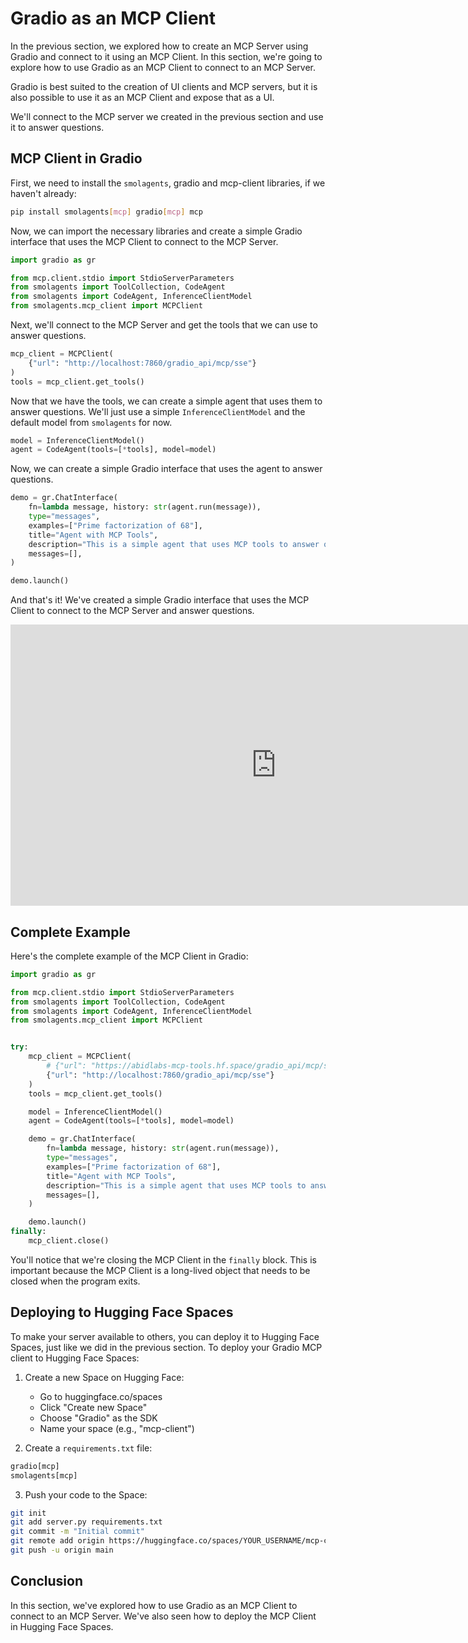 # Gradio as an MCP Client

In the previous section, we explored how to create an MCP Server using Gradio and connect to it using an MCP Client. In this section, we're going to explore how to use Gradio as an MCP Client to connect to an MCP Server.

<Tip>

Gradio is best suited to the creation of UI clients and MCP servers, but it is also possible to use it as an MCP Client and expose that as a UI.

</Tip>

We'll connect to the MCP server we created in the previous section and use it to answer questions.

## MCP Client in Gradio

First, we need to install the `smolagents`, gradio and mcp-client libraries, if we haven't already:

```bash
pip install smolagents[mcp] gradio[mcp] mcp
```

Now, we can import the necessary libraries and create a simple Gradio interface that uses the MCP Client to connect to the MCP Server.


```python
import gradio as gr

from mcp.client.stdio import StdioServerParameters
from smolagents import ToolCollection, CodeAgent
from smolagents import CodeAgent, InferenceClientModel
from smolagents.mcp_client import MCPClient
```

Next, we'll connect to the MCP Server and get the tools that we can use to answer questions.

```python
mcp_client = MCPClient(
    {"url": "http://localhost:7860/gradio_api/mcp/sse"}
)
tools = mcp_client.get_tools()
```

Now that we have the tools, we can create a simple agent that uses them to answer questions. We'll just use a simple `InferenceClientModel` and the default model from `smolagents` for now.

```python
model = InferenceClientModel()
agent = CodeAgent(tools=[*tools], model=model)
```

Now, we can create a simple Gradio interface that uses the agent to answer questions.

```python
demo = gr.ChatInterface(
    fn=lambda message, history: str(agent.run(message)),
    type="messages",
    examples=["Prime factorization of 68"],
    title="Agent with MCP Tools",
    description="This is a simple agent that uses MCP tools to answer questions.",
    messages=[],
)

demo.launch()
```

And that's it! We've created a simple Gradio interface that uses the MCP Client to connect to the MCP Server and answer questions.

<iframe
	src="https://mcp-course-unit2-gradio-client.hf.space"
	frameborder="0"
	width="850"
	height="450"
></iframe>


## Complete Example

Here's the complete example of the MCP Client in Gradio:

```python
import gradio as gr

from mcp.client.stdio import StdioServerParameters
from smolagents import ToolCollection, CodeAgent
from smolagents import CodeAgent, InferenceClientModel
from smolagents.mcp_client import MCPClient


try:
    mcp_client = MCPClient(
        # {"url": "https://abidlabs-mcp-tools.hf.space/gradio_api/mcp/sse"}
        {"url": "http://localhost:7860/gradio_api/mcp/sse"}
    )
    tools = mcp_client.get_tools()

    model = InferenceClientModel()
    agent = CodeAgent(tools=[*tools], model=model)

    demo = gr.ChatInterface(
        fn=lambda message, history: str(agent.run(message)),
        type="messages",
        examples=["Prime factorization of 68"],
        title="Agent with MCP Tools",
        description="This is a simple agent that uses MCP tools to answer questions.",
        messages=[],
    )

    demo.launch()
finally:
    mcp_client.close()
```

You'll notice that we're closing the MCP Client in the `finally` block. This is important because the MCP Client is a long-lived object that needs to be closed when the program exits.

## Deploying to Hugging Face Spaces

To make your server available to others, you can deploy it to Hugging Face Spaces, just like we did in the previous section.
To deploy your Gradio MCP client to Hugging Face Spaces:

1. Create a new Space on Hugging Face:
   - Go to huggingface.co/spaces
   - Click "Create new Space"
   - Choose "Gradio" as the SDK
   - Name your space (e.g., "mcp-client")

2. Create a `requirements.txt` file:
```txt
gradio[mcp]
smolagents[mcp]
```

3. Push your code to the Space:
```bash
git init
git add server.py requirements.txt
git commit -m "Initial commit"
git remote add origin https://huggingface.co/spaces/YOUR_USERNAME/mcp-client
git push -u origin main
```

## Conclusion

In this section, we've explored how to use Gradio as an MCP Client to connect to an MCP Server. We've also seen how to deploy the MCP Client in Hugging Face Spaces.


